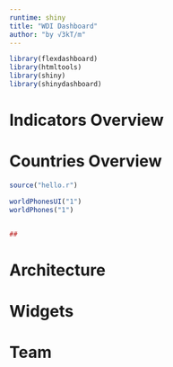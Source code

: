 ```yaml
---
runtime: shiny
title: "WDI Dashboard"
author: "by √3kT/m"
---
```


```r
library(flexdashboard)
library(htmltools)
library(shiny)
library(shinydashboard)


```


Indicators Overview 
===================================== 

   
Countries Overview 
=====================================  

```r

source("hello.r")

worldPhonesUI("1")
worldPhones("1")


##
```

Architecture {data-navmenu="Making"}
=====================================  


Widgets {data-navmenu="Making"}
=====================================  


Team
=====================================     

